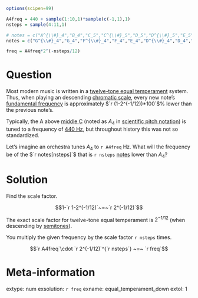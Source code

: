 ```r
options(scipen=99)

A4freq = 440 + sample(1:10,1)*sample(c(-1,1),1)
nsteps = sample(4:11,1)

# notes = c("A^{\\#}_4","B_4","C_5","C^{\\#}_5","D_5","D^{\\#}_5","E_5","F_5","F^{\\#}_5","G_5","G^{\\#}_5")
notes = c("G^{\\#}_4","G_4","F^{\\#}_4","F_4","E_4","D^{\\#}_4","D_4","C^{\\#}_4","C_4","B_3","A^{\\#}_3")

freq = A4freq*2^(-nsteps/12)

```

Question
========

Most modern music is written in a [twelve-tone equal temperament](https://en.wikipedia.org/wiki/Equal_temperament#Mathematics) system. Thus, when playing an descending [chromatic scale](https://en.wikipedia.org/wiki/Chromatic_scale), every new note's [fundamental frequency](https://en.wikipedia.org/wiki/Fundamental_frequency) is approximately $`r (1-2^(-1/12))*100`$% lower than the previous note's.

Typically, the A above [middle C](https://en.wikipedia.org/wiki/C_(musical_note)#Middle_C) (noted as $A_4$ in [scientific pitch notation](https://en.wikipedia.org/wiki/Scientific_pitch_notation)) is tuned to a frequency of [440 Hz](https://en.wikipedia.org/wiki/A440_(pitch_standard)), but throughout history this was not so standardized.

Let's imagine an orchestra tunes $A_4$ to `r A4freq` Hz. What will the frequency be of the $`r notes[nsteps]`$ that is `r nsteps` [notes](https://en.wikipedia.org/wiki/Semitone) lower than $A_4$?



Solution
========

Find the scale factor.

$$1-`r 1-2^(-1/12)`~=~`r 2^(-1/12)`$$



The exact scale factor for twelve-tone equal temperament is $2^{-1/12}$ (when descending by [semitones](https://en.wikipedia.org/wiki/Semitone)). 

You multiply the given frequency by the scale factor `r nsteps` times.

$$`r A4freq`\cdot `r 2^(-1/12)`^{`r nsteps`} ~=~ `r freq`$$



Meta-information
============
extype: num
exsolution: `r freq`
exname: equal_temperament_down
extol: 1